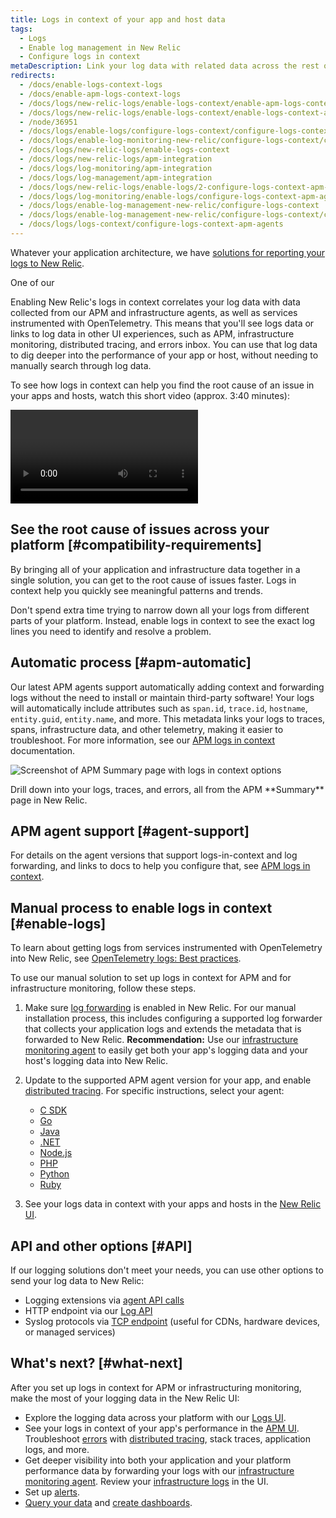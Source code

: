 ```yaml
---
title: Logs in context of your app and host data
tags:
  - Logs
  - Enable log management in New Relic
  - Configure logs in context
metaDescription: Link your log data with related data across the rest of the New Relic platform by configuring logs in context.
redirects:
  - /docs/enable-logs-context-logs
  - /docs/enable-apm-logs-context-logs
  - /docs/logs/new-relic-logs/enable-logs-context/enable-apm-logs-context-logs
  - /docs/logs/new-relic-logs/enable-logs-context/enable-logs-context-apm-agents
  - /node/36951
  - /docs/logs/enable-logs/configure-logs-context/configure-logs-context-apm-agents
  - /docs/logs/enable-log-monitoring-new-relic/configure-logs-context/configure-logs-context-apm-agents
  - /docs/logs/new-relic-logs/enable-logs-context
  - /docs/logs/new-relic-logs/apm-integration
  - /docs/logs/log-monitoring/apm-integration
  - /docs/logs/log-management/apm-integration
  - /docs/logs/new-relic-logs/enable-logs/2-configure-logs-context-apm-agents
  - /docs/logs/log-monitoring/enable-logs/configure-logs-context-apm-agents
  - /docs/logs/enable-log-management-new-relic/configure-logs-context
  - /docs/logs/enable-log-management-new-relic/configure-logs-context/configure-logs-context-apm-agents
  - /docs/logs/logs-context/configure-logs-context-apm-agents
---
```



Whatever your application architecture, we have [solutions for reporting your logs to New Relic](/docs/logs/get-started/get-started-log-management#integrate-logs). 

One of our 



Enabling New Relic's logs in context correlates your log data with data collected from our APM and infrastructure agents, as well as services instrumented with OpenTelemetry. This means that you'll see logs data or links to log data in other UI experiences, such as APM, infrastructure monitoring, distributed tracing, and errors inbox. You can use that log data to dig deeper into the performance of your app or host, without needing to manually search through log data.

To see how logs in context can help you find the root cause of an issue in your apps and hosts, watch this short video (approx. 3:40 minutes):

<Video
  id="Vgae-GrlZWg"
  type="youtube"
/>

## See the root cause of issues across your platform [#compatibility-requirements]

By bringing all of your application and infrastructure data together in a single solution, you can get to the root cause of issues faster. Logs in context help you quickly see meaningful patterns and trends.

Don't spend extra time trying to narrow down all your logs from different parts of your platform. Instead, enable logs in context to see the exact log lines you need to identify and resolve a problem.

## Automatic process [#apm-automatic]

Our latest APM agents support automatically adding context and forwarding logs without the need to install or maintain third-party software! Your logs will automatically include attributes such as `span.id`, `trace.id`, `hostname`, `entity.guid`, `entity.name`, and more. This metadata links your logs to traces, spans, infrastructure data, and other telemetry, making it easier to troubleshoot. For more information, see our [APM logs in context](/docs/apm/new-relic-apm/getting-started/get-started-logs-context) documentation.

<img
  title="APM logs in context UI options"
  alt="Screenshot of APM Summary page with logs in context options"
  src={logsApmLogsinContextinUi}
/>

<figcaption>
  Drill down into your logs, traces, and errors, all from the APM **Summary** page in New Relic.
</figcaption>

## APM agent support [#agent-support]

For details on the agent versions that support logs-in-context and log forwarding, and links to docs to help you configure that, see [APM logs in context](/docs/apm/new-relic-apm/getting-started/get-started-logs-context#agents).

## Manual process to enable logs in context [#enable-logs]

To learn about getting logs from services instrumented with OpenTelemetry into New Relic, see [OpenTelemetry logs: Best practices](/docs/more-integrations/open-source-telemetry-integrations/opentelemetry/best-practices/opentelemetry-best-practices-logs).

To use our manual solution to set up logs in context for APM and for infrastructure monitoring, follow these steps.

1. Make sure [log forwarding](/docs/logs/enable-log-management-new-relic/enable-log-monitoring-new-relic/enable-log-management-new-relic) is enabled in New Relic. For our manual installation process, this includes configuring a supported log forwarder that collects your application logs and extends the metadata that is forwarded to New Relic. **Recommendation:** Use our [infrastructure monitoring agent](/docs/logs/enable-log-management-new-relic/enable-log-monitoring-new-relic/forward-your-logs-using-infrastructure-agent) to easily get both your app's logging data and your host's logging data into New Relic.

2. Update to the supported APM agent version for your app, and enable [distributed tracing](/docs/distributed-tracing/concepts/introduction-distributed-tracing). For specific instructions, select your agent:

    * [C SDK](/docs/logs/enable-log-management-new-relic/configure-logs-context/c-sdk-configure-logs-context)
    * [Go](/docs/logs/enable-log-management-new-relic/configure-logs-context/configure-logs-context-go/)
    * [Java](/docs/logs/enable-log-management-new-relic/configure-logs-context/java-configure-logs-context-all/)
    * [.NET](/docs/logs/enable-log-management-new-relic/configure-logs-context/net-configure-logs-context-all/)
    * [Node.js](/docs/logs/enable-log-management-new-relic/configure-logs-context/configure-logs-context-nodejs/)
    * [PHP](/docs/logs/enable-log-management-new-relic/configure-logs-context/configure-logs-context-php/)
    * [Python](/docs/logs/enable-log-management-new-relic/configure-logs-context/configure-logs-context-python/)
    * [Ruby](/docs/logs/enable-log-management-new-relic/configure-logs-context/configure-logs-context-ruby/)

3. See your logs data in context with your apps and hosts in the [New Relic UI](#what-next).

<InstallFeedback />

## API and other options [#API]

If our logging solutions don't meet your needs, you can use other options to send your log data to New Relic:

* Logging extensions via [agent API calls](/docs/logs/new-relic-logs/apm-integration/apm-agent-apis-manual-logs-context-instrumentation)
* HTTP endpoint via our [Log API](/docs/logs/log-management/log-api/introduction-log-api/)
* Syslog protocols via [TCP endpoint](/docs/logs/log-management/log-api/use-tcp-endpoint-forward-logs-new-relic/) (useful for CDNs, hardware devices, or managed services)

## What's next? [#what-next]

After you set up logs in context for APM or infrastructuring monitoring, make the most of your logging data in the New Relic UI:

* Explore the logging data across your platform with our [Logs UI](/docs/logs/log-management/ui-data/use-logs-ui).
* See your logs in context of your app's performance in the [APM UI](/docs/logs/log-management/ui-data/use-logs-ui/#links). Troubleshoot [errors](/docs/apm/apm-ui-pages/error-analytics/errors-page-find-fix-verify-problems/) with [distributed tracing](/docs/apm/distributed-tracing/ui-data/understand-use-distributed-tracing-data), stack traces, application logs, and more.
* Get deeper visibility into both your application and your platform performance data by forwarding your logs with our [infrastructure monitoring agent](/docs/logs/enable-log-management-new-relic/enable-log-monitoring-new-relic/forward-your-logs-using-infrastructure-agent/). Review your [infrastructure logs](/docs/logs/log-management/ui-data/use-logs-ui/#links) in the UI.
* Set up [alerts](/docs/alerts-applied-intelligence/new-relic-alerts/alert-conditions/create-alert-conditions/).
* [Query your data](/docs/query-your-data/explore-query-data/get-started/introduction-querying-new-relic-data/) and [create dashboards](/docs/query-your-data/explore-query-data/dashboards/introduction-dashboards/).
